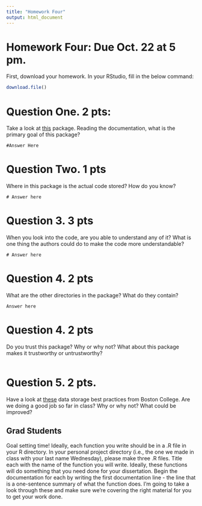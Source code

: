 ```yaml
---
title: "Homework Four"
output: html_document
---
```


# Homework Four: Due Oct. 22 at 5 pm.

First, download your homework. In your RStudio, fill in the below command:

```r
download.file()

```

# Question One. 2 pts:

Take a look at [this](https://github.com/ropensci/treedata.table/) package. Reading the documentation, what is the primary goal of this package? 

```
#Answer Here
```

# Question Two. 1 pts

Where in this package is the actual code stored? How do you know?

```
# Answer here

```

# Question 3. 3 pts

When you look into the code, are you able to understand any of it? What is one thing the authors could do to make the code more understandable?

```
# Answer here
```

# Question 4. 2 pts

What are the other directories in the package? What do they contain?

```
Answer here

```

# Question 4. 2 pts
Do you trust this package? Why or why not? What about this package makes it trustworthy or untrustworthy?

```r


```

# Question 5. 2 pts.

Have a look at [these](https://libguides.bc.edu/dataplan/best_practices) data storage best practices from Boston College. Are we doing a good job so far in class? Why or why not? What could be improved? 

## Grad Students

Goal setting time! Ideally, each function you write should be in a .R file in your R directory. In your personal project directory (i.e., the one we made in class with your last name Wednesday), please make three .R files. Title each with the name of the function you will write.
Ideally, these functions will do something that you need done for your dissertation. 
Begin the documentation for each by writing the first documentation line - the line that is a one-sentence summary of what the function does. I'm going to take a look through these and make sure we're covering the right material for you to get your work done.
